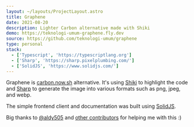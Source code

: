 ```yaml
---
layout: ~/layouts/ProjectLayout.astro
title: Graphene
date: 2021-08-20
description: Lighter Carbon alternative made with Shiki
demo: https://teknologi-umum-graphene.fly.dev
source: https://github.com/teknologi-umum/graphene
type: personal
stack:
  - ['Typescript', 'https://typescriptlang.org']
  - ['Sharp', 'https://sharp.pixelplumbing.com/']
  - ['SolidJS', 'https://www.solidjs.com/']
---
```


Graphene is [carbon.now.sh](https://carbon.now.sh) alternative. It's using [Shiki](https://shiki.matsu.io) to highlight the code and [Sharp](https://sharp.pixelplumbing.com/) to generate the image into various formats such as png, jpeg, and webp.

The simple frontend client and documentation was built using [SolidJS](https://www.solidjs.com/).

Big thanks to [@aldy505](https://github.com/aldy505) and [other contributors](https://github.com/teknologi-umum/graphene/graphs/contributors) for helping me with this :)
